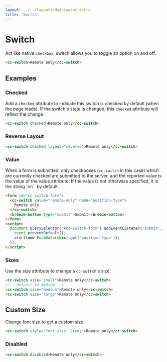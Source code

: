 ```yaml
---
layout: ../../layouts/MainLayout.astro
title: 'Switch'
---
```


# Switch

Act like native `checkbox`, switch allows you to toggle an option on and off.

<ComponentPreview
  client:load
  component='
    <cc-switch>
      Remote only
    </cc-switch>
  '
/>

```html
<cc-switch>Remote only</cc-switch>
```

## Examples

### Checked

Add a `checked` attribute to indicate this switch is checked by default (when the page loads). If the switch's state is changed, this `checked` attribute will reflect the change.

<ComponentPreview
  client:load
  component='
    <cc-switch checked>
      Remote only
    </cc-switch>
  '
/>

```html
<cc-switch checked>Remote only</cc-switch>
```

### Reverse Layout

<ComponentPreview
  client:load
  component='
    <cc-switch checked layout="reverse">
      Remote only
    </cc-switch>
  '
/>

```html
<cc-switch checked layout="reverse">Remote only</cc-switch>
```

### Value

When a form is submitted, only checkboxes (`cc-switch` in this case) which are currently checked are submitted to the server, and the reported value is the value of the value attribute. If the value is not otherwise specified, it is the string `on`` by default. 

<ComponentPreview
  client:load
  component='
    <form id="cc-switch-form">
      <cc-switch value="remote-only" name="position-type">
        Remote only
      </cc-switch>
      <breeze-button type="submit">Submit</breeze-button>
    </form>
  '
  js="
    document.querySelector('#cc-switch-form').addEventListener('submit', function (event) {
      event.preventDefault();
      alert(new FormData(this).get('position-type'));
    });
  "
/>

```html
<form id="cc-switch-form">
  <cc-switch value="remote-only" name="position-type">
    Remote only
  </cc-switch>
  <breeze-button type="submit">Submit</breeze-button>
</form>
<script>
  document.querySelector('#cc-switch-form').addEventListener('submit', function (event) {
    event.preventDefault();
    alert(new FormData(this).get('position-type'));
  });
</script>
```

### Sizes

Use the size attribute to change a `cc-switch`'s size.

<ComponentPreview
  client:load
  component='
    <cc-switch size="small">Remote only</cc-switch>
    <cc-switch size="medium">Remote only</cc-switch>
    <cc-switch size="large">Remote only</cc-switch>
  '
/>

```html
<cc-switch size="small">Remote only</cc-switch>
<!-- default to medium -->
<cc-switch size="medium">Remote only</cc-switch>
<cc-switch size="large">Remote only</cc-switch>
```

## Custom Size

Change font size to get a custom size.

<ComponentPreview
  client:load
  component='
    <cc-switch style="font-size: 2rem;">Remote only</cc-switch>
  '
/>

```html
<cc-switch style="font-size: 2rem;">Remote only</cc-switch>
```

### Disabled

<ComponentPreview
  client:load
  component='
    <cc-switch disabled>
      Remote only
    </cc-switch>
  '
/>

```html
<cc-switch disabled>Remote only</cc-switch>
```